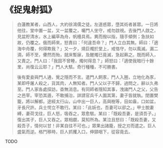 # 《捉鬼射狐》

> 白蓮教某者，山西人，大約徐鴻儒之徒。左道惑眾，墮其術者甚眾。一日將他往，堂中置一盆，又一盆覆之，囑門人坐守，戒勿啟視。去後門人啟之，見盆貯清水，水上編草為舟，帆檣具焉。異而撥以指，隨手傾側；急扶如故，仍覆之。俄而師來，怒責曰：「何違吾命？」門人立白其無。師曰：「適海中舟覆，何得欺我？」又一夕，燒巨燭於堂上，戒恪守，勿以風滅。漏二滴，師不至，儽然而殆，就床暫寐，及醒燭已竟滅，急起爇之。既而師入，又責之。門人曰：「我固不曾睡，燭何得息？」師怒曰：「適使我暗行十餘里，尚復云云耶？」門人大駭。奇行種種，不可勝書。
>
> 後有愛妾與門人通，覺之隱而不言。遣門人飼豕，門人入圈，立地化為豕，某即呼屠人殺之，貨其肉，人無知者。門人父以子不歸，過問之，辭以久弗至。門人家各處探訪，杳無消息。有同師者隱知其事，洩諸門人之父，父告之邑宰。宰恐其遁，不敢捕治，詳請官兵千人圍其第，妻子皆就執。閉置樊籠，將以解都。途經太行山，山中出一巨人，高與樹等，目如盎，口如盆，牙長尺許。兵士愕立不敢行。某曰：「此妖也，吾妻可以卻之。」甲士脫妻縛，妻荷戈往，巨人怒，吸吞之，眾愈駭。某曰：「既殺吾妻，是須吾子。」復出其子，巨人又吞之。眾相覷，莫知所為。某泣且怒曰：「既殺吾妻，又殺吾子，情何以甘！非某自往不可也。」眾果出諸籠，授之刃而遣之。巨人盛氣而逆。格鬥移時，巨人抓攫入口，伸頸咽下，從容竟去。

TODO
